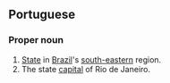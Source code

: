 ==Portuguese==
===Proper noun===
#[[State]] in [[Brazil]]'s [[south-eastern]] region.
#The state [[capital]] of Rio de Janeiro.